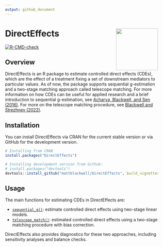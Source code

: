 ```yaml
---
output: github_document
---
```



# DirectEffects <a href='https://mattblackwell.github.io/DirectEffects'><img src='man/figures/logo.png' align="right" height="138" /></a>

<!-- badges: start -->  [![R-CMD-check](https://github.com/mattblackwell/DirectEffects/workflows/R-CMD-check/badge.svg)](https://github.com/mattblackwell/DirectEffects/actions)
<!-- badges: end -->

## Overview


DirectEffects is an R package to estimate controlled direct effects (CDEs), which are the effect of a treatment fixing a set of downstream mediators to particular values. As of now, the package supports sequential g-estimation and a two-stage matching approach called telescope matching. For more information on how CDEs can be useful for applied research and a brief introduction to sequential g-estimation, see [Acharya, Blackwell, and Sen (2016)][de-paper]. For more on the telescope matching procedure, see  [Blackwell and Strezhnev (2022)][tm-paper]. 


## Installation

You can install DirectEffects via CRAN for the current stable version or via GitHub for the development version. 

```r
# Installing from CRAN
install.packages("DirectEffects")

# Installing development version from Github:
# install.packages("devtools")
devtools::install_github("mattblackwell/DirectEffects", build_vignettes = TRUE)
```

## Usage

The main functions for estimating CDEs in DirectEffects are:

- [`sequential_g()`](https://mattblackwell.github.io/DirectEffects/articles/DirectEffects.html): estimate controlled direct effects using two-stage linear models. 
- [`telescope_match()`](https://mattblackwell.github.io/DirectEffects/articles/telescope_matching.html): estimated controlled direct effects using a two-stage matching procedure with bias correction. 

DirectEffects also provides diagnostics for these two approaches, including sensitivity analyses and balance checks. 

[de-paper]: http://www.mattblackwell.org/files/papers/direct-effects.pdf
[tm-paper]: https://www.mattblackwell.org/files/papers/telescope_matching.pdf
